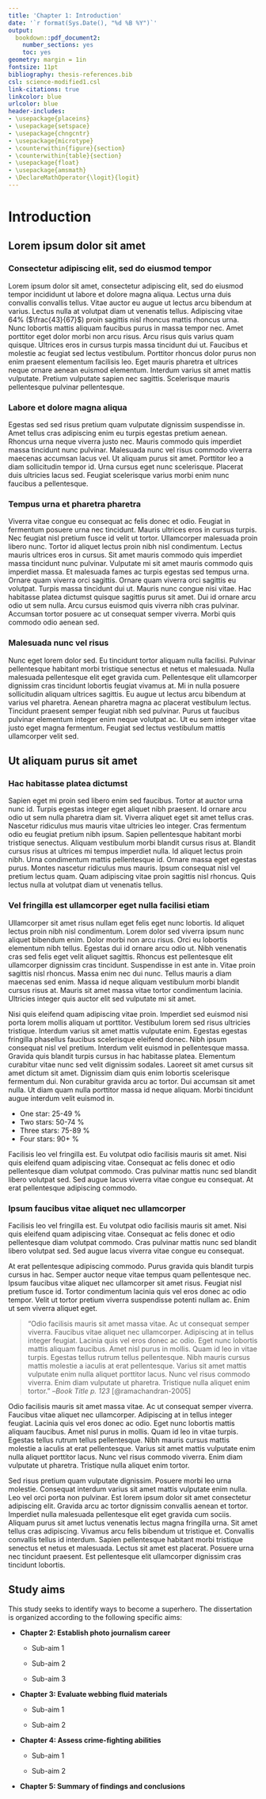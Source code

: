 ```yaml
---
title: 'Chapter 1: Introduction'
date: '`r format(Sys.Date(), "%d %B %Y")`'
output:
  bookdown::pdf_document2:
    number_sections: yes
    toc: yes
geometry: margin = 1in
fontsize: 11pt
bibliography: thesis-references.bib
csl: science-modified1.csl
link-citations: true
linkcolor: blue
urlcolor: blue
header-includes:
- \usepackage{placeins}
- \usepackage{setspace}
- \usepackage{chngcntr}
- \usepackage{microtype}
- \counterwithin{figure}{section}
- \counterwithin{table}{section}
- \usepackage{float}
- \usepackage{amsmath}
- \DeclareMathOperator{\logit}{logit}
---
```


\linespread{1.6}\selectfont
\setlength{\parindent}{1em}

# Introduction

## Lorem ipsum dolor sit amet

### Consectetur adipiscing elit, sed do eiusmod tempor

Lorem ipsum dolor sit amet, consectetur adipiscing elit, sed do eiusmod tempor incididunt ut labore et dolore magna aliqua. Lectus urna duis convallis convallis tellus. Vitae auctor eu augue ut lectus arcu bibendum at varius. Lectus nulla at volutpat diam ut venenatis tellus. Adipiscing vitae 64\% ($\frac{43}{67}$) proin sagittis nisl rhoncus mattis rhoncus urna. Nunc lobortis mattis aliquam faucibus purus in massa tempor nec. Amet porttitor eget dolor morbi non arcu risus. Arcu risus quis varius quam quisque. Ultrices eros in cursus turpis massa tincidunt dui ut. Faucibus et molestie ac feugiat sed lectus vestibulum. Porttitor rhoncus dolor purus non enim praesent elementum facilisis leo. Eget mauris pharetra et ultrices neque ornare aenean euismod elementum. Interdum varius sit amet mattis vulputate. Pretium vulputate sapien nec sagittis. Scelerisque mauris pellentesque pulvinar pellentesque.

### Labore et dolore magna aliqua

Egestas sed sed risus pretium quam vulputate dignissim suspendisse in. Amet tellus cras adipiscing enim eu turpis egestas pretium aenean. Rhoncus urna neque viverra justo nec. Mauris commodo quis imperdiet massa tincidunt nunc pulvinar. Malesuada nunc vel risus commodo viverra maecenas accumsan lacus vel. Ut aliquam purus sit amet. Porttitor leo a diam sollicitudin tempor id. Urna cursus eget nunc scelerisque. Placerat duis ultricies lacus sed. Feugiat scelerisque varius morbi enim nunc faucibus a pellentesque.

### Tempus urna et pharetra pharetra

Viverra vitae congue eu consequat ac felis donec et odio. Feugiat in fermentum posuere urna nec tincidunt. Mauris ultrices eros in cursus turpis. Nec feugiat nisl pretium fusce id velit ut tortor. Ullamcorper malesuada proin libero nunc. Tortor id aliquet lectus proin nibh nisl condimentum. Lectus mauris ultrices eros in cursus. Sit amet mauris commodo quis imperdiet massa tincidunt nunc pulvinar. Vulputate mi sit amet mauris commodo quis imperdiet massa. Et malesuada fames ac turpis egestas sed tempus urna. Ornare quam viverra orci sagittis. Ornare quam viverra orci sagittis eu volutpat. Turpis massa tincidunt dui ut. Mauris nunc congue nisi vitae. Hac habitasse platea dictumst quisque sagittis purus sit amet. Dui id ornare arcu odio ut sem nulla. Arcu cursus euismod quis viverra nibh cras pulvinar. Accumsan tortor posuere ac ut consequat semper viverra. Morbi quis commodo odio aenean sed.

### Malesuada nunc vel risus 

Nunc eget lorem dolor sed. Eu tincidunt tortor aliquam nulla facilisi. Pulvinar pellentesque habitant morbi tristique senectus et netus et malesuada. Nulla malesuada pellentesque elit eget gravida cum. Pellentesque elit ullamcorper dignissim cras tincidunt lobortis feugiat vivamus at. Mi in nulla posuere sollicitudin aliquam ultrices sagittis. Eu augue ut lectus arcu bibendum at varius vel pharetra. Aenean pharetra magna ac placerat vestibulum lectus. Tincidunt praesent semper feugiat nibh sed pulvinar. Purus ut faucibus pulvinar elementum integer enim neque volutpat ac. Ut eu sem integer vitae justo eget magna fermentum. Feugiat sed lectus vestibulum mattis ullamcorper velit sed.

## Ut aliquam purus sit amet

### Hac habitasse platea dictumst 

Sapien eget mi proin sed libero enim sed faucibus. Tortor at auctor urna nunc id. Turpis egestas integer eget aliquet nibh praesent. Id ornare arcu odio ut sem nulla pharetra diam sit. Viverra aliquet eget sit amet tellus cras. Nascetur ridiculus mus mauris vitae ultricies leo integer. Cras fermentum odio eu feugiat pretium nibh ipsum. Sapien pellentesque habitant morbi tristique senectus. Aliquam vestibulum morbi blandit cursus risus at. Blandit cursus risus at ultrices mi tempus imperdiet nulla. Id aliquet lectus proin nibh. Urna condimentum mattis pellentesque id. Ornare massa eget egestas purus. Montes nascetur ridiculus mus mauris. Ipsum consequat nisl vel pretium lectus quam. Quam adipiscing vitae proin sagittis nisl rhoncus. Quis lectus nulla at volutpat diam ut venenatis tellus.

### Vel fringilla est ullamcorper eget nulla facilisi etiam

Ullamcorper sit amet risus nullam eget felis eget nunc lobortis. Id aliquet lectus proin nibh nisl condimentum. Lorem dolor sed viverra ipsum nunc aliquet bibendum enim. Dolor morbi non arcu risus. Orci eu lobortis elementum nibh tellus. Egestas dui id ornare arcu odio ut. Nibh venenatis cras sed felis eget velit aliquet sagittis. Rhoncus est pellentesque elit ullamcorper dignissim cras tincidunt. Suspendisse in est ante in. Vitae proin sagittis nisl rhoncus. Massa enim nec dui nunc. Tellus mauris a diam maecenas sed enim. Massa id neque aliquam vestibulum morbi blandit cursus risus at. Mauris sit amet massa vitae tortor condimentum lacinia. Ultricies integer quis auctor elit sed vulputate mi sit amet.

Nisi quis eleifend quam adipiscing vitae proin. Imperdiet sed euismod nisi porta lorem mollis aliquam ut porttitor. Vestibulum lorem sed risus ultricies tristique. Interdum varius sit amet mattis vulputate enim. Egestas egestas fringilla phasellus faucibus scelerisque eleifend donec. Nibh ipsum consequat nisl vel pretium. Interdum velit euismod in pellentesque massa. Gravida quis blandit turpis cursus in hac habitasse platea. Elementum curabitur vitae nunc sed velit dignissim sodales. Laoreet sit amet cursus sit amet dictum sit amet. Dignissim diam quis enim lobortis scelerisque fermentum dui. Non curabitur gravida arcu ac tortor. Dui accumsan sit amet nulla. Ut diam quam nulla porttitor massa id neque aliquam. Morbi tincidunt augue interdum velit euismod in.

\linespread{1}\selectfont

* One star: 25-49 \% 
* Two stars: 50-74 \% 
* Three stars: 75-89 \% 
* Four stars: 90+ \%

\linespread{1.6}\selectfont

Facilisis leo vel fringilla est. Eu volutpat odio facilisis mauris sit amet. Nisi quis eleifend quam adipiscing vitae. Consequat ac felis donec et odio pellentesque diam volutpat commodo. Cras pulvinar mattis nunc sed blandit libero volutpat sed. Sed augue lacus viverra vitae congue eu consequat. At erat pellentesque adipiscing commodo.

### Ipsum faucibus vitae aliquet nec ullamcorper

Facilisis leo vel fringilla est. Eu volutpat odio facilisis mauris sit amet. Nisi quis eleifend quam adipiscing vitae. Consequat ac felis donec et odio pellentesque diam volutpat commodo. Cras pulvinar mattis nunc sed blandit libero volutpat sed. Sed augue lacus viverra vitae congue eu consequat. 

At erat pellentesque adipiscing commodo. Purus gravida quis blandit turpis cursus in hac. Semper auctor neque vitae tempus quam pellentesque nec. Ipsum faucibus vitae aliquet nec ullamcorper sit amet risus. Feugiat nisl pretium fusce id. Tortor condimentum lacinia quis vel eros donec ac odio tempor. Velit ut tortor pretium viverra suspendisse potenti nullam ac. Enim ut sem viverra aliquet eget.

\linespread{1}\selectfont

> "Odio facilisis mauris sit amet massa vitae. Ac ut consequat semper viverra. Faucibus vitae aliquet nec ullamcorper. Adipiscing at in tellus integer feugiat. Lacinia quis vel eros donec ac odio. Eget nunc lobortis mattis aliquam faucibus. Amet nisl purus in mollis. Quam id leo in vitae turpis. Egestas tellus rutrum tellus pellentesque. Nibh mauris cursus mattis molestie a iaculis at erat pellentesque. Varius sit amet mattis vulputate enim nulla aliquet porttitor lacus. Nunc vel risus commodo viverra. Enim diam vulputate ut pharetra. Tristique nulla aliquet enim tortor." --*Book Title p. 123* [@ramachandran-2005]

\linespread{1.6}\selectfont

Odio facilisis mauris sit amet massa vitae. Ac ut consequat semper viverra. Faucibus vitae aliquet nec ullamcorper. Adipiscing at in tellus integer feugiat. Lacinia quis vel eros donec ac odio. Eget nunc lobortis mattis aliquam faucibus. Amet nisl purus in mollis. Quam id leo in vitae turpis. Egestas tellus rutrum tellus pellentesque. Nibh mauris cursus mattis molestie a iaculis at erat pellentesque. Varius sit amet mattis vulputate enim nulla aliquet porttitor lacus. Nunc vel risus commodo viverra. Enim diam vulputate ut pharetra. Tristique nulla aliquet enim tortor.

Sed risus pretium quam vulputate dignissim. Posuere morbi leo urna molestie. Consequat interdum varius sit amet mattis vulputate enim nulla. Leo vel orci porta non pulvinar. Est lorem ipsum dolor sit amet consectetur adipiscing elit. Gravida arcu ac tortor dignissim convallis aenean et tortor. Imperdiet nulla malesuada pellentesque elit eget gravida cum sociis. Aliquam purus sit amet luctus venenatis lectus magna fringilla urna. Sit amet tellus cras adipiscing. Vivamus arcu felis bibendum ut tristique et. Convallis convallis tellus id interdum. Sapien pellentesque habitant morbi tristique senectus et netus et malesuada. Lectus sit amet est placerat. Posuere urna nec tincidunt praesent. Est pellentesque elit ullamcorper dignissim cras tincidunt lobortis.

\newpage

## Study aims

This study seeks to identify ways to become a superhero. The dissertation is organized according to the following specific aims:

\linespread{1}\selectfont

* __Chapter 2: Establish photo journalism career__

    + Sub-aim 1
    
    + Sub-aim 2
    
    + Sub-aim 3

* __Chapter 3: Evaluate webbing fluid materials__

    + Sub-aim 1
    
    + Sub-aim 2

* __Chapter 4: Assess crime-fighting abilities__

    + Sub-aim 1

    + Sub-aim 2
    
* __Chapter 5: Summary of findings and conclusions__

<!--## References

\linespread{1}\selectfont

<div id="refs"></div>

-->